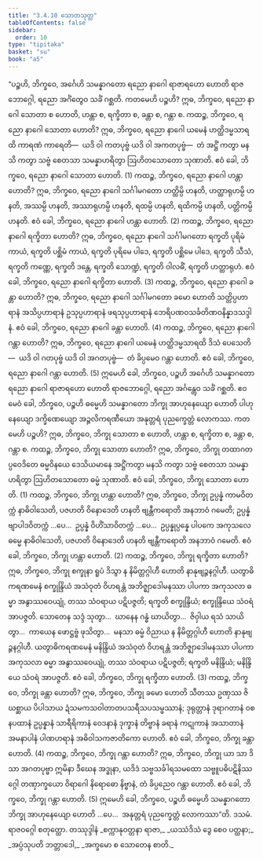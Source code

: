 ```yaml
---
title: "3.4.10 သောတသုတ္တ"
tableOfContents: false
sidebar:
  order: 10
type: "tipitaka"
basket: "su"
book: "a5"
---
```



<DynamicBreadcrumb />

<Division number="140" book="a5" e="ch" v="16" p="142">

<Paragraph number="798" book="a5">
“ပဉ္စဟိ, ဘိက္ခဝေ, အင်္ဂေဟိ သမန္နာဂတော ရညော နာဂေါ ရာဇာရဟော ဟောတိ ရာဇဘောဂ္ဂေါ, ရညော အင်္ဂံတွေဝ သင်္ခံ ဂစ္ဆတိ. ကတမေဟိ ပဉ္စဟိ? ဣဓ, ဘိက္ခဝေ, ရညော နာဂေါ သောတာ စ ဟောတိ, ဟန္တာ စ, ရက္ခိတာ စ, ခန္တာ စ, ဂန္တာ စ.
</Paragraph>

<Paragraph number="799" book="a5">
ကထဉ္စ, ဘိက္ခဝေ, ရညော နာဂေါ သောတာ ဟောတိ? ဣဓ, ဘိက္ခဝေ, ရညော နာဂေါ ယမေနံ ဟတ္ထိဒမ္မသာရထိ ကာရဏံ ကာရေတိ—  ယဒိ ဝါ ကတပုဗ္ဗံ ယဒိ ဝါ အကတပုဗ္ဗံ—  တံ အဋ္ဌိံ ကတွာ မနသိ ကတွာ သဗ္ဗံ စေတသာ သမန္နာဟရိတွာ ဩဟိတသောတော သုဏာတိ. ဧဝံ ခေါ, ဘိက္ခဝေ, ရညော နာဂေါ သောတာ ဟောတိ. (1)
</Paragraph>

<Paragraph number="800" book="a5">
ကထဉ္စ, ဘိက္ခဝေ, ရညော နာဂေါ ဟန္တာ ဟောတိ? ဣဓ, ဘိက္ခဝေ, ရညော နာဂေါ သင်္ဂါမဂတော ဟတ္ထိမ္ပိ ဟနတိ, ဟတ္ထာရုဟမ္ပိ ဟနတိ, အဿမ္ပိ ဟနတိ, အဿာရုဟမ္ပိ ဟနတိ, ရထမ္ပိ ဟနတိ, ရထိကမ္ပိ ဟနတိ, ပတ္တိကမ္ပိ ဟနတိ. ဧဝံ ခေါ, ဘိက္ခဝေ, ရညော နာဂေါ ဟန္တာ ဟောတိ. (2)
</Paragraph>

<Paragraph number="801" book="a5">
ကထဉ္စ, ဘိက္ခဝေ, ရညော နာဂေါ ရက္ခိတာ ဟောတိ? ဣဓ, ဘိက္ခဝေ, ရညော နာဂေါ သင်္ဂါမဂတော ရက္ခတိ ပုရိမံ ကာယံ, ရက္ခတိ ပစ္ဆိမံ ကာယံ, ရက္ခတိ ပုရိမေ ပါဒေ, ရက္ခတိ ပစ္ဆိမေ ပါဒေ, ရက္ခတိ သီသံ, ရက္ခတိ ကဏ္ဏေ, ရက္ခတိ ဒန္တေ, ရက္ခတိ သောဏ္ဍံ, ရက္ခတိ ဝါလဓိံ, ရက္ခတိ ဟတ္ထာရုဟံ. ဧဝံ ခေါ, ဘိက္ခဝေ, ရညော နာဂေါ ရက္ခိတာ ဟောတိ. (3)
</Paragraph>

<Paragraph number="802" book="a5">
ကထဉ္စ, ဘိက္ခဝေ, ရညော နာဂေါ ခန္တာ ဟောတိ? ဣဓ, ဘိက္ခဝေ, ရညော နာဂေါ သင်္ဂါမဂတော ခမော ဟောတိ သတ္တိပ္ပဟာရာနံ အသိပ္ပဟာရာနံ ဥသုပ္ပဟာရာနံ ဖရသုပ္ပဟာရာနံ ဘေရိပဏဝသင်္ခတိဏဝနိန္နာဒသဒ္ဒါနံ. ဧဝံ ခေါ, ဘိက္ခဝေ, ရညော နာဂေါ ခန္တာ ဟောတိ. (4)
</Paragraph>

<Paragraph number="803" book="a5">
ကထဉ္စ, ဘိက္ခဝေ, ရညော နာဂေါ ဂန္တာ ဟောတိ? ဣဓ, ဘိက္ခဝေ, ရညော နာဂေါ ယမေနံ ဟတ္ထိဒမ္မသာရထိ ဒိသံ ပေသေတိ—  ယဒိ ဝါ ဂတပုဗ္ဗံ ယဒိ ဝါ အဂတပုဗ္ဗံ—  တံ ခိပ္ပမေဝ ဂန္တာ ဟောတိ. ဧဝံ ခေါ, ဘိက္ခဝေ, ရညော နာဂေါ ဂန္တာ ဟောတိ. (5)
</Paragraph>

<Paragraph number="804" book="a5">
ဣမေဟိ ခေါ, ဘိက္ခဝေ, ပဉ္စဟိ အင်္ဂေဟိ သမန္နာဂတော ရညော နာဂေါ ရာဇာရဟော ဟောတိ ရာဇဘောဂ္ဂေါ, ရညော အင်္ဂန္တွေဝ သင်္ခံ ဂစ္ဆတိ.
</Paragraph>

<Paragraph number="805" book="a5">
ဧဝမေဝံ ခေါ, ဘိက္ခဝေ, ပဉ္စဟိ ဓမ္မေဟိ သမန္နာဂတော ဘိက္ခု အာဟုနေယျော ဟောတိ ပါဟုနေယျော ဒက္ခိဏေယျော အဉ္ဇလိကရဏီယော အနုတ္တရံ ပုညက္ခေတ္တံ လောကဿ. ကတမေဟိ ပဉ္စဟိ? ဣဓ, ဘိက္ခဝေ, ဘိက္ခု သောတာ စ ဟောတိ, ဟန္တာ စ, ရက္ခိတာ စ, ခန္တာ စ, ဂန္တာ စ.
</Paragraph>

<Paragraph number="806" book="a5">
ကထဉ္စ, ဘိက္ခဝေ, ဘိက္ခု သောတာ ဟောတိ? ဣဓ, ဘိက္ခဝေ, ဘိက္ခု တထာဂတပ္ပဝေဒိတေ ဓမ္မဝိနယေ ဒေသိယမာနေ အဋ္ဌိံကတွာ မနသိ ကတွာ သဗ္ဗံ စေတသာ သမန္နာဟရိတွာ ဩဟိတသောတော ဓမ္မံ သုဏာတိ. ဧဝံ ခေါ, ဘိက္ခဝေ, ဘိက္ခု သောတာ ဟောတိ. (1)
</Paragraph>

<Paragraph number="807" book="a5">
ကထဉ္စ, ဘိက္ခဝေ, ဘိက္ခု ဟန္တာ ဟောတိ? ဣဓ, ဘိက္ခဝေ, ဘိက္ခု ဥပ္ပန္နံ ကာမဝိတက္ကံ နာဓိဝါသေတိ, ပဇဟတိ ဝိနောဒေတိ ဟနတိ ဗျန္တီကရောတိ အနဘာဝံ ဂမေတိ; ဥပ္ပန္နံ ဗျာပါဒဝိတက္ကံ …ပေ…  ဥပ္ပန္နံ ဝိဟိံသာဝိတက္ကံ …ပေ…  ဥပ္ပန္နုပ္ပန္နေ ပါပကေ အကုသလေ ဓမ္မေ နာဓိဝါသေတိ, ပဇဟတိ ဝိနောဒေတိ ဟနတိ ဗျန္တီကရောတိ အနဘာဝံ ဂမေတိ. ဧဝံ ခေါ, ဘိက္ခဝေ, ဘိက္ခု ဟန္တာ ဟောတိ. (2)
</Paragraph>

<Paragraph number="808" book="a5">
ကထဉ္စ, ဘိက္ခဝေ, ဘိက္ခု ရက္ခိတာ ဟောတိ? ဣဓ, ဘိက္ခဝေ, ဘိက္ခု စက္ခုနာ ရူပံ ဒိသွာ န နိမိတ္တဂ္ဂါဟီ ဟောတိ နာနုဗျဉ္ဇနဂ္ဂါဟီ. ယတွာဓိကရဏမေနံ စက္ခုန္ဒြိယံ အသံဝုတံ ဝိဟရန္တံ အဘိဇ္ဈာဒေါမနဿာ ပါပကာ အကုသလာ ဓမ္မာ အနွာဿဝေယျုံ, တဿ သံဝရာယ ပဋိပဇ္ဇတိ; ရက္ခတိ စက္ခုန္ဒြိယံ; စက္ခုန္ဒြိယေ သံဝရံ အာပဇ္ဇတိ. သောတေန သဒ္ဒံ သုတွာ…  ဃာနေန ဂန္ဓံ ဃာယိတွာ…  ဇိဝှါယ ရသံ သာယိတွာ…  ကာယေန ဖောဋ္ဌဗ္ဗံ ဖုသိတွာ…  မနသာ ဓမ္မံ ဝိညာယ န နိမိတ္တဂ္ဂါဟီ ဟောတိ နာနုဗျဉ္ဇနဂ္ဂါဟီ. ယတွာဓိကရဏမေနံ မနိန္ဒြိယံ အသံဝုတံ ဝိဟရန္တံ အဘိဇ္ဈာဒေါမနဿာ ပါပကာ အကုသလာ ဓမ္မာ အနွာဿဝေယျုံ, တဿ သံဝရာယ ပဋိပဇ္ဇတိ; ရက္ခတိ မနိန္ဒြိယံ; မနိန္ဒြိယေ သံဝရံ အာပဇ္ဇတိ. ဧဝံ ခေါ, ဘိက္ခဝေ, ဘိက္ခု ရက္ခိတာ ဟောတိ. (3)
</Paragraph>

<Paragraph number="809" book="a5">
ကထဉ္စ, ဘိက္ခဝေ, ဘိက္ခု ခန္တာ ဟောတိ? ဣဓ, ဘိက္ခဝေ, ဘိက္ခု ခမော ဟောတိ သီတဿ ဥဏှဿ ဇိဃစ္ဆာယ ပိပါသာယ ဍံသမကသဝါတာတပသရီသပသမ္ဖဿာနံ; ဒုရုတ္တာနံ ဒုရာဂတာနံ ဝစနပထာနံ ဥပ္ပန္နာနံ သာရီရိကာနံ ဝေဒနာနံ ဒုက္ခာနံ တိဗ္ဗာနံ ခရာနံ ကဋုကာနံ အသာတာနံ အမနာပါနံ ပါဏဟရာနံ အဓိဝါသကဇာတိကော ဟောတိ. ဧဝံ ခေါ, ဘိက္ခဝေ, ဘိက္ခု ခန္တာ ဟောတိ. (4)
</Paragraph>

<Paragraph number="810" book="a5">
ကထဉ္စ, ဘိက္ခဝေ, ဘိက္ခု ဂန္တာ ဟောတိ? ဣဓ, ဘိက္ခဝေ, ဘိက္ခု ယာ သာ ဒိသာ အဂတပုဗ္ဗာ ဣမိနာ ဒီဃေန အဒ္ဓုနာ, ယဒိဒံ သဗ္ဗသင်္ခါရသမထော သဗ္ဗူပဓိပဋိနိဿဂ္ဂေါ တဏှာက္ခယော ဝိရာဂေါ နိရောဓော နိဗ္ဗာနံ, တံ ခိပ္ပညေဝ ဂန္တာ ဟောတိ. ဧဝံ ခေါ, ဘိက္ခဝေ, ဘိက္ခု ဂန္တာ ဟောတိ. (5)
</Paragraph>

<Paragraph number="811" book="a5">
ဣမေဟိ ခေါ, ဘိက္ခဝေ, ပဉ္စဟိ ဓမ္မေဟိ သမန္နာဂတော ဘိက္ခု အာဟုနေယျော ဟောတိ …ပေ…  အနုတ္တရံ ပုညက္ခေတ္တံ လောကဿာ”တိ.

</Paragraph>
</Division>

<Paragraph number="812" type="center" book="a5">
ဒသမံ.



</Paragraph>

<Paragraph number="813" type="center" book="a5">
ရာဇဝဂ္ဂေါ စတုတ္ထော.



</Paragraph>

<Paragraph number="814" type="center" book="a5">
တဿုဒ္ဒါနံ


</Paragraph>

<Paragraph number="815" type="verses" book="a5">
_စက္ကာနုဝတ္တနာ ရာဇာ,_  
_ယဿံဒိသံ ဒွေ စေဝ ပတ္ထနာ;_  
_အပ္ပံသုပတိ ဘတ္တာဒေါ,_  
_အက္ခမော စ သောတေန စာတိ._
</Paragraph>